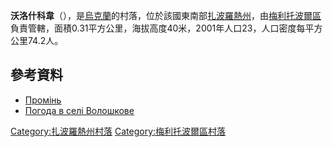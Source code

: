 {{coord|47|2|42|N|35|39|50|E|scale:100000|display=title}}

'''沃洛什科韋'''（{{lang-uk|Волошкове}}），是[[烏克蘭|烏克蘭]]的村落，位於該國東南部[[扎波羅熱州|扎波羅熱州]]，由[[梅利托波爾區|梅利托波爾區]]負責管轄，面積0.31平方公里，海拔高度40米，2001年人口23，人口密度每平方公里74.2人。

==參考資料==
* [http://w1.c1.rada.gov.ua/pls/z7502/A005?rdat1=26.12.2013&rf7571=12483 Промінь] {{Wayback|url=http://w1.c1.rada.gov.ua/pls/z7502/A005?rdat1=26.12.2013&rf7571=12483 |date=20131230233703 }}
* [http://weather.in.ua/ua/zaporozhskaja/24333 Погода в селі Волошкове] {{Wayback|url=http://weather.in.ua/ua/zaporozhskaja/24333 |date=20200815030113 }}

[[Category:扎波羅熱州村落|Category:扎波羅熱州村落]]
[[Category:梅利托波爾區村落|Category:梅利托波爾區村落]]


{{Zaporizhia-geo-stub}}